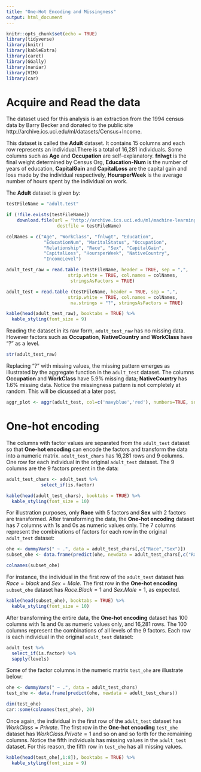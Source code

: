 ```yaml
---
title: "One-Hot Encoding and Missingness"
output: html_document
---
```


```r
knitr::opts_chunk$set(echo = TRUE)
library(tidyverse)
library(knitr)
library(kableExtra)
library(caret)
library(GGally)
library(naniar)
library(VIM)
library(car)


```

# Acquire and Read the data

The dataset used for this analysis is an extraction from the 1994 census data by Barry Becker and donated to the public site http://archive.ics.uci.edu/ml/datasets/Census+Income. 

This dataset is called the **Adult** dataset. It contains 15 columns and each row represents an individual.There is a total of 16,281 individuals. Some columns such as **Age** and **Occupation** are self-explanatory. **fnlwgt** is the final weight determined by Census Org, **Education-Num** is the number of years of education, **CapitalGain** and **CapitalLoss** are the capital gain and loss made by the individual respectively, **HoursperWeek** is the average number of hours spent by the individual on work.

The **Adult** dataset is given by:

```r

testFileName = "adult.test"

if (!file.exists(testFileName))
    download.file(url = "http://archive.ics.uci.edu/ml/machine-learning-databases/adult/adult.test", 
                   destfile = testFileName)

colNames = c("Age", "WorkClass", "fnlwgt", "Education", 
              "EducationNum", "MaritalStatus", "Occupation",
              "Relationship", "Race", "Sex", "CapitalGain",
              "CapitalLoss", "HoursperWeek", "NativeCountry",
              "IncomeLevel")

adult_test_raw = read.table (testFileName, header = TRUE, sep = ",",
                       strip.white = TRUE, col.names = colNames,
                        stringsAsFactors = TRUE)

adult_test = read.table (testFileName, header = TRUE, sep = ",",
                       strip.white = TRUE, col.names = colNames,
                        na.strings = "?", stringsAsFactors = TRUE)

kable(head(adult_test_raw), booktabs = TRUE) %>%
  kable_styling(font_size = 9)

```

Reading the dataset in its raw form, `adult_test_raw` has no missing data.  However factors such as **Occupation**, **NativeCountry** and **WorkClass** have "?" as a level. 

```r

str(adult_test_raw)

```

Replacing "?" with missing values, the missing pattern emerges as illustrated by the aggregate function in the `adult_test` dataset. The columns **Occupation** and **WorkClass** have 5.9% missing data; **NativeCountry** has 1.6% missing data. Notice the missingness pattern is not completely at random. This will be dicussed at a later post.

```r

aggr_plot <- aggr(adult_test, col=c('navyblue','red'), numbers=TRUE, sortVars=TRUE, labels=names(adult_test), cex.axis=.7, gap=3, ylab=c("Histogram of missing data","Pattern"))

```

# One-hot encoding

The columns with factor values are separated from the `adult_test` dataset so that **One-hot encoding** can encode the factors and transform the data into a numeric matrix. `adult_test_chars` has 16,281 rows and 9 columns. One row for each individual in the original `adult_test` dataset. The 9 columns are the 9 factors present in the data:

```r

adult_test_chars <- adult_test %>%
             select_if(is.factor)

kable(head(adult_test_chars), booktabs = TRUE) %>%
  kable_styling(font_size = 10)

```

For illustration purposes, only **Race** with 5 factors and **Sex** with 2 factors are transformed. After transforming the data, the **One-hot encoding** dataset has 7 columns with 1s and 0s as numeric values only. The 7 columns represent the combinations of factors for each row in the original `adult_test` dataset: 


```r

ohe <- dummyVars(" ~ .", data = adult_test_chars[,c("Race","Sex")])
subset_ohe <- data.frame(predict(ohe, newdata = adult_test_chars[,c("Race","Sex")]))

colnames(subset_ohe)
```

For instance, the individual in the first row of the `adult_test` dataset has $Race=black$ and $Sex=Male$. The first row in the **One-hot encoding** `subset_ohe` dataset has $Race.Black=1$ and $Sex.Male=1$, as expected.

```r
kable(head(subset_ohe), booktabs = TRUE) %>%
  kable_styling(font_size = 10)

```

After transforming the entire data, the **One-hot encoding** dataset has 100 columns with 1s and 0s as numeric values only, and 16,281 rows. The 100 columns represent the combinations of all levels of the 9 factors. Each row is each individual in the original `adult_test` dataset:


```r

adult_test %>% 
  select_if(is.factor) %>% 
  sapply(levels)

```

Some of the factor columns in the numeric matrix `test_ohe` are illustrate below:

```r
ohe <- dummyVars(" ~ .", data = adult_test_chars)
test_ohe <- data.frame(predict(ohe, newdata = adult_test_chars))

dim(test_ohe)
car::some(colnames(test_ohe), 20)
```

Once again, the individual in the first row of the `adult_test` dataset has $WorkClass=Private$. The first row in the **One-hot encoding** `test_ohe` dataset has $WorkClass.Private=1$ and so on and so forth for the remaining columns. Notice the fifth individuals has missing values in the `adult_test` dataset. For this reason, the fifth row in `test_ohe` has all missing values.

```r

kable(head(test_ohe[,1:8]), booktabs = TRUE) %>%
  kable_styling(font_size = 9)

```
